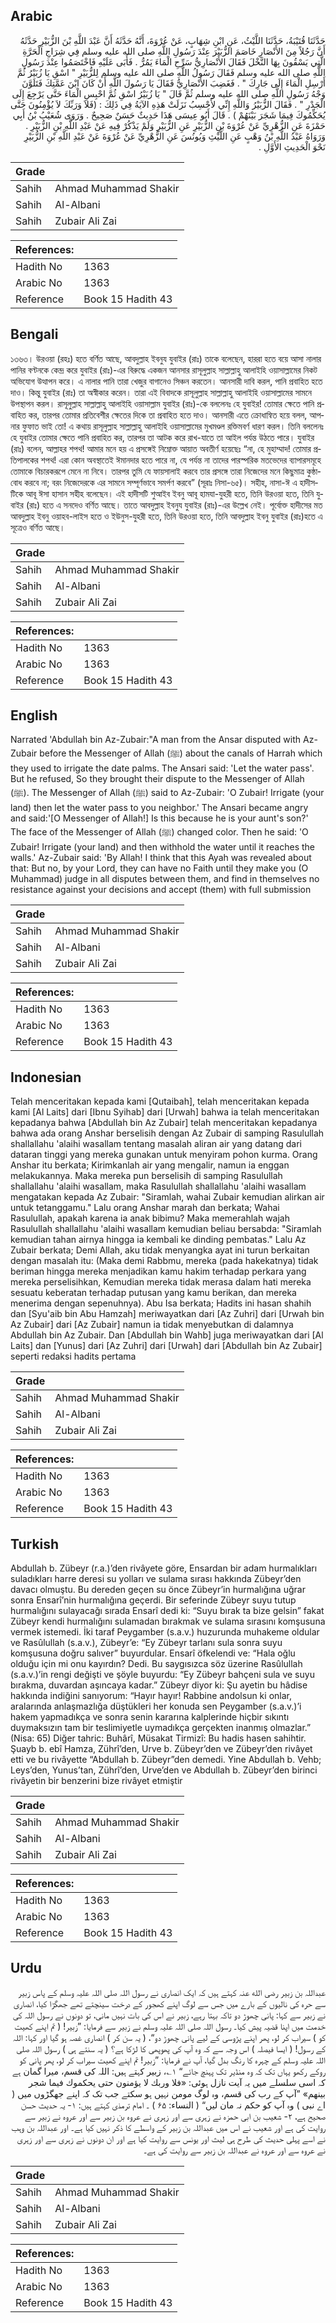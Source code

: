 ## Arabic


<div dir="rtl" lang="ar" style={{fontSize:'larger',backgroundColor:'#f8f9fa',padding:20}}>
حَدَّثَنَا قُتَيْبَةُ، حَدَّثَنَا اللَّيْثُ، عَنِ ابْنِ شِهَابٍ، عَنْ عُرْوَةَ، أَنَّهُ حَدَّثَهُ أَنَّ عَبْدَ اللَّهِ بْنَ الزُّبَيْرِ حَدَّثَهُ أَنَّ رَجُلاً مِنَ الأَنْصَارِ خَاصَمَ الزُّبَيْرَ عِنْدَ رَسُولِ اللَّهِ صلى الله عليه وسلم فِي شِرَاجِ الْحَرَّةِ الَّتِي يَسْقُونَ بِهَا النَّخْلَ فَقَالَ الأَنْصَارِيُّ سَرِّحِ الْمَاءَ يَمُرُّ ‏.‏ فَأَبَى عَلَيْهِ فَاخْتَصَمُوا عِنْدَ رَسُولِ اللَّهِ صلى الله عليه وسلم فَقَالَ رَسُولُ اللَّهِ صلى الله عليه وسلم لِلزُّبَيْرِ ‏"‏ اسْقِ يَا زُبَيْرُ ثُمَّ أَرْسِلِ الْمَاءَ إِلَى جَارِكَ ‏"‏ ‏.‏ فَغَضِبَ الأَنْصَارِيُّ فَقَالَ يَا رَسُولَ اللَّهِ أَنْ كَانَ ابْنَ عَمَّتِكَ فَتَلَوَّنَ وَجْهُ رَسُولِ اللَّهِ صلى الله عليه وسلم ثُمَّ قَالَ ‏"‏ يَا زُبَيْرُ اسْقِ ثُمَّ احْبِسِ الْمَاءَ حَتَّى يَرْجِعَ إِلَى الْجَدْرِ ‏"‏ ‏.‏ فَقَالَ الزُّبَيْرُ وَاللَّهِ إِنِّي لأَحْسِبُ نَزَلَتْ هَذِهِ الآيَةُ فِي ذَلِكَ ‏:‏ ‏(‏فَلاَ وَرَبِّكَ لاَ يُؤْمِنُونَ حَتَّى يُحَكِّمُوكَ فِيمَا شَجَرَ بَيْنَهُمْ ‏)‏ ‏.‏ قَالَ أَبُو عِيسَى هَذَا حَدِيثٌ حَسَنٌ صَحِيحٌ ‏.‏ وَرَوَى شُعَيْبُ بْنُ أَبِي حَمْزَةَ عَنِ الزُّهْرِيِّ عَنْ عُرْوَةَ بْنِ الزُّبَيْرِ عَنِ الزُّبَيْرِ وَلَمْ يَذْكُرْ فِيهِ عَنْ عَبْدِ اللَّهِ بْنِ الزُّبَيْرِ ‏.‏ وَرَوَاهُ عَبْدُ اللَّهِ بْنُ وَهْبٍ عَنِ اللَّيْثِ وَيُونُسَ عَنِ الزُّهْرِيِّ عَنْ عُرْوَةَ عَنْ عَبْدِ اللَّهِ بْنِ الزُّبَيْرِ نَحْوَ الْحَدِيثِ الأَوَّلِ ‏.‏
</div>
<div style={{backgroundColor:'#f8f9fa',padding:20, marginBottom: 10}}><table> <thead> <tr> <th>Grade</th> <th></th> </tr> </thead> <tbody> <tr><td>Sahih</td><td>Ahmad Muhammad Shakir</td></tr><tr><td>Sahih</td><td>Al-Albani</td></tr><tr><td>Sahih</td><td>Zubair Ali Zai</td></tr></tbody></table><table> <thead> <tr> <th>References:</th> <th></th> </tr> </thead> <tbody><tr><td>Hadith No</td><td>1363</td></tr><tr><td>Arabic No</td><td>1363</td></tr><tr><td>Reference</td><td>Book 15 Hadith 43</td></tr></tbody></table></div>

## Bengali


<div dir="ltr" lang="bn" style={{fontSize:'larger',backgroundColor:'#f8f9fa',padding:20}}>
১৩৬৩। উরওয়া (রহঃ) হতে বর্ণিত আছে, আবদুল্লাহ ইবনুয যুবাইর (রাঃ) তাকে বলেছেন, হাররা হতে বয়ে আসা নালার পানির বণ্টনকে কেন্দ্র করে যুবাইর (রাঃ)-এর বিরুদ্ধে একজন আনসার রাসূলুল্লাহ সাল্লাল্লাহু আলাইহি ওয়াসাল্লামের নিকট অভিযোগ উত্থাপন করে। এ নালার পানি তারা খেজুর বাগানেও সিঞ্চন করতেন। আনসারী দাবি করল, পানি প্রবাহিত হতে দাও। কিন্তু যুবাইর (রাঃ) তা অস্বীকার করেন। তারা এই বিবাদকে রাসূলুল্লাহ সাল্লাল্লাহু আলাইহি ওয়াসাল্লামের সামনে উপস্থাপন করল। রাসূলুল্লাহ সাল্লাল্লাহু আলাইহি ওয়াসাল্লাম যুবাইর (রাঃ)-কে বললেনঃ হে যুবাইর! তোমার ক্ষেতে পানি প্রবাহিত কর, তারপর তোমার প্রতিবেশীর ক্ষেতের দিকে তা প্রবাহিত হতে দাও। আনসারী এতে ক্রোধান্বিত হয়ে বলল, আপনার ফুফাত ভাই তো! এ কথায় রাসূলুল্লাহ সাল্লাল্লাহু আলাইহি ওয়াসাল্লামের মুখমণ্ডল রক্তিমবর্ণ ধারণ করল। তিনি বললেনঃ হে যুবাইর তোমার ক্ষেতে পানি প্রবাহিত কর, তারপর তা আটক করে রাখ-যাতে তা আইল পর্যন্ত উঠতে পারে। যুবাইর (রাঃ) বলেন, আল্লাহর শপথ! আমার মনে হয় এ প্রসঙ্গেই নিম্নোক্ত আয়াত অবতীর্ণ হয়েছেঃ “না, হে মুহাম্মাদ! তোমার প্রতিপালকের শপথ! এরা কোন অবস্থাতেই ঈমানদার হতে পারে না, যে পর্যন্ত না তাদের পারস্পরিক মতভেদের ব্যাপারসমূহে তোমাকে বিচারকরূপে মেনে না নিবে। তারপর তুমি যে ফায়সালাই করবে তার প্রসঙ্গে তারা নিজেদের মনে কিছুমাত্র কুষ্ঠাবোধ করবে না; বরং নিজেদেরকে এর সামনে সম্পূর্ণভাবে সমর্পণ করবে” (সূরাঃ নিসা-৬৫)। সহীহ, নাসা-ঈ এ হাদীসটিকে আবূ ঈসা হাসান সহীহ বলেছেন। এই হাদীসটি শুআইব ইবনু আবূ হামযা-যুহরী হতে, তিনি উরওয়া হতে, তিনি যুবাইর (রাঃ) হতে এ সনদেও বর্ণিত আছে। তাতে আবদুল্লাহ ইবনুয যুবাইর (রাঃ)-এর উল্লেখ নেই। পূর্বোক্ত হাদীসের মত আবদুল্লাহ ইবনু ওয়াহব-লাইস হতে ও ইউনুস-যুহরী হতে, তিনি উরওয়া হতে, তিনি আবদুল্লাহ ইবনু যুবাইর (রাঃ)হতে এ সূত্রেও বর্ণিত আছে।
</div>
<div style={{backgroundColor:'#f8f9fa',padding:20, marginBottom: 10}}><table> <thead> <tr> <th>Grade</th> <th></th> </tr> </thead> <tbody> <tr><td>Sahih</td><td>Ahmad Muhammad Shakir</td></tr><tr><td>Sahih</td><td>Al-Albani</td></tr><tr><td>Sahih</td><td>Zubair Ali Zai</td></tr></tbody></table><table> <thead> <tr> <th>References:</th> <th></th> </tr> </thead> <tbody><tr><td>Hadith No</td><td>1363</td></tr><tr><td>Arabic No</td><td>1363</td></tr><tr><td>Reference</td><td>Book 15 Hadith 43</td></tr></tbody></table></div>

## English


<div dir="ltr" lang="en" style={{fontSize:'larger',backgroundColor:'#f8f9fa',padding:20}}>
Narrated 'Abdullah bin Az-Zubair:"A man from the Ansar disputed with Az-Zubair before the Messenger of Allah (ﷺ) about the canals of Harrah which they used to irrigate the date palms. The Ansari said: 'Let the water pass'. But he refused, So they brought their dispute to the Messenger of Allah (ﷺ). The Messenger of Allah (ﷺ) said to Az-Zubair: 'O Zubair! Irrigate (your land) then let the water pass to you neighbor.' The Ansari became angry and said:'[O Messenger of Allah!] Is this because he is your aunt's son?' The face of the Messenger of Allah (ﷺ) changed color. Then he said: 'O Zubair! Irrigate (your land) and then withhold the water until it reaches the walls.' Az-Zubair said: 'By Allah! I think that this Ayah was revealed about that: But no, by your Lord, they can have no Faith until they make you (O Muhammad) judge in all disputes between them, and find in themselves no resistance against your decisions and accept (them) with full submission
</div>
<div style={{backgroundColor:'#f8f9fa',padding:20, marginBottom: 10}}><table> <thead> <tr> <th>Grade</th> <th></th> </tr> </thead> <tbody> <tr><td>Sahih</td><td>Ahmad Muhammad Shakir</td></tr><tr><td>Sahih</td><td>Al-Albani</td></tr><tr><td>Sahih</td><td>Zubair Ali Zai</td></tr></tbody></table><table> <thead> <tr> <th>References:</th> <th></th> </tr> </thead> <tbody><tr><td>Hadith No</td><td>1363</td></tr><tr><td>Arabic No</td><td>1363</td></tr><tr><td>Reference</td><td>Book 15 Hadith 43</td></tr></tbody></table></div>

## Indonesian


<div dir="ltr" lang="id" style={{fontSize:'larger',backgroundColor:'#f8f9fa',padding:20}}>
Telah menceritakan kepada kami [Qutaibah], telah menceritakan kepada kami [Al Laits] dari [Ibnu Syihab] dari [Urwah] bahwa ia telah menceritakan kepadanya bahwa [Abdullah bin Az Zubair] telah menceritakan kepadanya bahwa ada orang Anshar berselisih dengan Az Zubair di samping Rasulullah shallallahu 'alaihi wasallam tentang masalah aliran air yang datang dari dataran tinggi yang mereka gunakan untuk menyiram pohon kurma. Orang Anshar itu berkata; Kirimkanlah air yang mengalir, namun ia enggan melakukannya. Maka mereka pun berselisih di samping Rasulullah shallallahu 'alaihi wasallam, maka Rasulullah shallallahu 'alaihi wasallam mengatakan kepada Az Zubair: "Siramlah, wahai Zubair kemudian alirkan air untuk tetanggamu." Lalu orang Anshar marah dan berkata; Wahai Rasulullah, apakah karena ia anak bibimu? Maka memerahlah wajah Rasulullah shallallahu 'alaihi wasallam kemudian beliau bersabda: "Siramlah kemudian tahan airnya hingga ia kembali ke dinding pembatas." Lalu Az Zubair berkata; Demi Allah, aku tidak menyangka ayat ini turun berkaitan dengan masalah itu: (Maka demi Rabbmu, mereka (pada hakekatnya) tidak beriman hingga mereka menjadikan kamu hakim terhadap perkara yang mereka perselisihkan, Kemudian mereka tidak merasa dalam hati mereka sesuatu keberatan terhadap putusan yang kamu berikan, dan mereka menerima dengan sepenuhnya). Abu Isa berkata; Hadits ini hasan shahih dan [Syu'aib bin Abu Hamzah] meriwayatkan dari [Az Zuhri] dari [Urwah bin Az Zubair] dari [Az Zubair] namun ia tidak menyebutkan di dalamnya Abdullah bin Az Zubair. Dan [Abdullah bin Wahb] juga meriwayatkan dari [Al Laits] dan [Yunus] dari [Az Zuhri] dari [Urwah] dari [Abdullah bin Az Zubair] seperti redaksi hadits pertama
</div>
<div style={{backgroundColor:'#f8f9fa',padding:20, marginBottom: 10}}><table> <thead> <tr> <th>Grade</th> <th></th> </tr> </thead> <tbody> <tr><td>Sahih</td><td>Ahmad Muhammad Shakir</td></tr><tr><td>Sahih</td><td>Al-Albani</td></tr><tr><td>Sahih</td><td>Zubair Ali Zai</td></tr></tbody></table><table> <thead> <tr> <th>References:</th> <th></th> </tr> </thead> <tbody><tr><td>Hadith No</td><td>1363</td></tr><tr><td>Arabic No</td><td>1363</td></tr><tr><td>Reference</td><td>Book 15 Hadith 43</td></tr></tbody></table></div>

## Turkish


<div dir="ltr" lang="tr" style={{fontSize:'larger',backgroundColor:'#f8f9fa',padding:20}}>
Abdullah b. Zübeyr (r.a.)’den rivâyete göre, Ensardan bir adam hurmalıkları suladıkları harre deresi su yolları ve sulama sırası hakkında Zübeyr’den davacı olmuştu. Bu dereden geçen su önce Zübeyr’in hurmalığına uğrar sonra Ensarî’nin hurmalığına geçerdi. Bir seferinde Zübeyr suyu tutup hurmalığını sulayacağı sırada Ensarî dedi ki: “Suyu bırak ta bize gelsin” fakat Zübeyr kendi hurmalığını sulamadan bırakmak ve sulama sırasını komşusuna vermek istemedi. İki taraf Peygamber (s.a.v.) huzurunda muhakeme oldular ve Rasûlullah (s.a.v.), Zübeyr’e: “Ey Zübeyr tarlanı sula sonra suyu komşusuna doğru salıver” buyurdular. Ensarî öfkelendi ve: “Hala oğlu olduğu için mi onu kayırdın? Dedi. Bu saygısızca söz üzerine Rasûlullah (s.a.v.)’in rengi değişti ve şöyle buyurdu: “Ey Zübeyr bahçeni sula ve suyu bırakma, duvardan aşıncaya kadar.” Zübeyr diyor ki: Şu ayetin bu hâdise hakkında indiğini sanıyorum: “Hayır hayır! Rabbine andolsun ki onlar, aralarında anlaşmazlığa düştükleri her konuda sen Peygamber (s.a.v.)’i hakem yapmadıkça ve sonra senin kararına kalplerinde hiçbir sıkıntı duymaksızın tam bir teslimiyetle uymadıkça gerçekten inanmış olmazlar.” (Nisa: 65) Diğer tahric: Buhârî, Müsakat Tirmizî: Bu hadis hasen sahihtir. Şuayb b. ebî Hamza, Zührî’den, Urve b. Zübeyr’den ve Zübeyr’den rivâyet etti ve bu rivâyette “Abdullah b. Zübeyr”den demedi. Yine Abdullah b. Vehb; Leys’den, Yunus’tan, Zührî’den, Urve’den ve Abdullah b. Zübeyr’den birinci rivâyetin bir benzerini bize rivâyet etmiştir
</div>
<div style={{backgroundColor:'#f8f9fa',padding:20, marginBottom: 10}}><table> <thead> <tr> <th>Grade</th> <th></th> </tr> </thead> <tbody> <tr><td>Sahih</td><td>Ahmad Muhammad Shakir</td></tr><tr><td>Sahih</td><td>Al-Albani</td></tr><tr><td>Sahih</td><td>Zubair Ali Zai</td></tr></tbody></table><table> <thead> <tr> <th>References:</th> <th></th> </tr> </thead> <tbody><tr><td>Hadith No</td><td>1363</td></tr><tr><td>Arabic No</td><td>1363</td></tr><tr><td>Reference</td><td>Book 15 Hadith 43</td></tr></tbody></table></div>

## Urdu


<div dir="rtl" lang="ur" style={{fontSize:'larger',backgroundColor:'#f8f9fa',padding:20}}>
عبداللہ بن زبیر رضی الله عنہ کہتے ہیں کہ ایک انصاری نے رسول اللہ صلی اللہ علیہ وسلم کے پاس زبیر سے حرہ کی نالیوں کے بارے میں جس سے لوگ اپنے کھجور کے درخت سینچتے تھے جھگڑا کیا، انصاری نے زبیر سے کہا: پانی چھوڑ دو تاکہ بہتا رہے، زبیر نے اس کی بات نہیں مانی، تو دونوں نے رسول اللہ کی خدمت میں اپنا قضیہ پیش کیا۔ رسول اللہ صلی اللہ علیہ وسلم نے زبیر سے فرمایا: ”زبیر! ( تم اپنے کھیت کو ) سیراب کر لو، پھر اپنے پڑوسی کے لیے پانی چھوڑ دو“، ( یہ سن کر ) انصاری غصہ ہو گیا اور کہا: اللہ کے رسول! ( ایسا فیصلہ ) اس وجہ سے کہ وہ آپ کی پھوپھی کا لڑکا ہے؟ ( یہ سنتے ہی ) رسول اللہ صلی اللہ علیہ وسلم کے چہرہ کا رنگ بدل گیا، آپ نے فرمایا: ”زبیر! تم اپنے کھیت سیراب کر لو، پھر پانی کو روکے رکھو یہاں تک کہ وہ منڈیر تک پہنچ جائے“ ۱؎، زبیر کہتے ہیں: اللہ کی قسم، میرا گمان ہے کہ اسی سلسلے میں یہ آیت نازل ہوئی: «فلا وربك لا يؤمنون حتى يحكموك فيما شجر بينهم» ”آپ کے رب کی قسم، وہ لوگ مومن نہیں ہو سکتے جب تک کہ اپنے جھگڑوں میں ( اے نبی ) وہ آپ کو حکم نہ مان لیں“ ( النساء: ۶۵ ) ۔ امام ترمذی کہتے ہیں: ۱- یہ حدیث حسن صحیح ہے، ۲- شعیب بن ابی حمزہ نے زہری سے اور زہری نے عروہ بن زبیر سے اور عروہ نے زبیر سے روایت کی ہے اور شعیب نے اس میں عبداللہ بن زبیر کے واسطے کا ذکر نہیں کیا ہے۔ اور عبداللہ بن وہب نے اسے پہلی حدیث کی طرح ہی لیث اور یونس سے روایت کیا ہے اور ان دونوں نے زہری سے اور زہری نے عروہ سے اور عروہ نے عبداللہ بن زبیر سے روایت کی ہے۔
</div>
<div style={{backgroundColor:'#f8f9fa',padding:20, marginBottom: 10}}><table> <thead> <tr> <th>Grade</th> <th></th> </tr> </thead> <tbody> <tr><td>Sahih</td><td>Ahmad Muhammad Shakir</td></tr><tr><td>Sahih</td><td>Al-Albani</td></tr><tr><td>Sahih</td><td>Zubair Ali Zai</td></tr></tbody></table><table> <thead> <tr> <th>References:</th> <th></th> </tr> </thead> <tbody><tr><td>Hadith No</td><td>1363</td></tr><tr><td>Arabic No</td><td>1363</td></tr><tr><td>Reference</td><td>Book 15 Hadith 43</td></tr></tbody></table></div>
